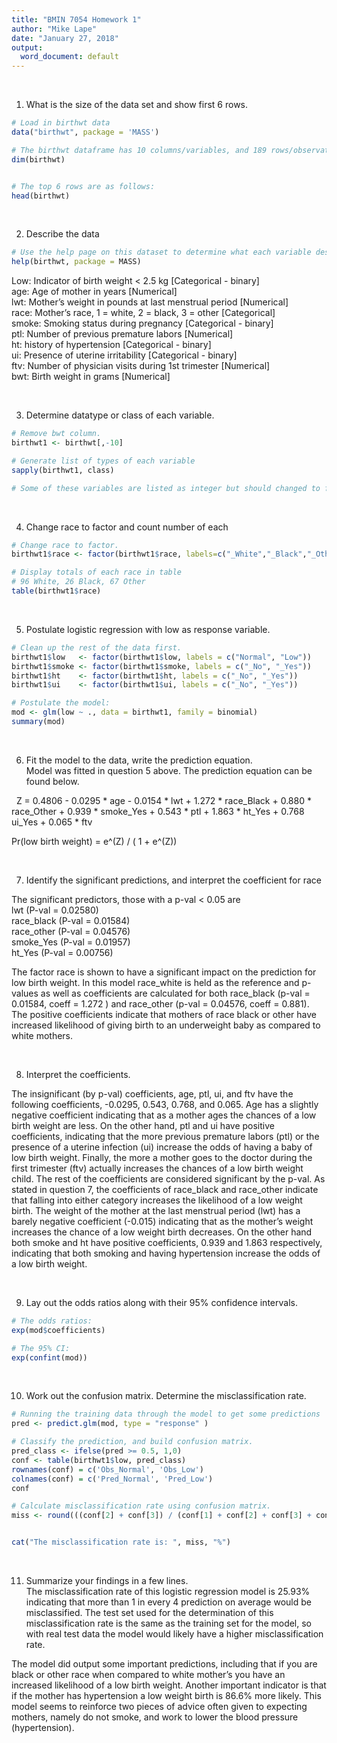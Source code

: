 ```yaml
---
title: "BMIN 7054 Homework 1"
author: "Mike Lape"
date: "January 27, 2018"
output:
  word_document: default
---
```

&nbsp;

1.	What is the size of the data set and show first 6 rows.
```r

# Load in birthwt data
data("birthwt", package = 'MASS')

# The birthwt dataframe has 10 columns/variables, and 189 rows/observations.
dim(birthwt)


# The top 6 rows are as follows:
head(birthwt)

```

&nbsp;

2. Describe the data
```r
# Use the help page on this dataset to determine what each variable describes.
help(birthwt, package = MASS)
```
Low: Indicator of birth weight < 2.5 kg [Categorical - binary]  
age: Age of mother in years [Numerical]  
lwt: Mother's weight in pounds at last menstrual period [Numerical]  
race: Mother's race, 1 = white, 2 = black, 3 = other [Categorical]  
smoke: Smoking status during pregnancy [Categorical - binary]  
ptl: Number of previous premature labors [Numerical]  
ht: history of hypertension [Categorical - binary]  
ui: Presence of uterine irritability [Categorical - binary]  
ftv: Number of physician visits during 1st trimester [Numerical]  
bwt: Birth weight in grams [Numerical]  

&nbsp;

3. Determine datatype or class of each variable.
```r
# Remove bwt column.
birthwt1 <- birthwt[,-10]

# Generate list of types of each variable
sapply(birthwt1, class)

# Some of these variables are listed as integer but should changed to factors.

```

&nbsp;


4. Change race to factor and count number of each
```r

# Change race to factor.
birthwt1$race <- factor(birthwt1$race, labels=c("_White","_Black","_Other"))

# Display totals of each race in table
# 96 White, 26 Black, 67 Other
table(birthwt1$race)

```

&nbsp;


5. Postulate logistic regression with low as response variable.
```r

# Clean up the rest of the data first. 
birthwt1$low   <- factor(birthwt1$low, labels = c("Normal", "Low"))
birthwt1$smoke <- factor(birthwt1$smoke, labels = c("_No", "_Yes"))
birthwt1$ht    <- factor(birthwt1$ht, labels = c("_No", "_Yes"))
birthwt1$ui    <- factor(birthwt1$ui, labels = c("_No", "_Yes"))

# Postulate the model:
mod <- glm(low ~ ., data = birthwt1, family = binomial)
summary(mod)


```

&nbsp;



6. Fit the model to the data, write the prediction equation.  
Model was fitted in question 5 above.  The prediction equation can be found below.  

&nbsp;
Z = 0.4806 - 0.0295 * age - 0.0154 * lwt + 1.272 * race_Black + 0.880 * race_Other + 0.939 * smoke_Yes + 0.543 * ptl + 1.863 * ht_Yes + 0.768 ui_Yes + 0.065 * ftv

Pr(low birth weight) = e^(Z) / ( 1 + e^(Z))

&nbsp;

7. Identify the significant predictions, and interpret the coefficient for race  

The significant predictors, those with a p-val < 0.05 are  
lwt        (P-val = 0.02580)  
race_black (P-val = 0.01584)  
race_other (P-val = 0.04576)  
smoke_Yes  (P-val = 0.01957)  
ht_Yes     (P-val = 0.00756)  

The factor race is shown to have a significant impact on the prediction for low birth weight.
In this model race_white is held as the reference and p-values as well as coefficients are 
calculated for both race_black (p-val = 0.01584, coeff = 1.272 ) and race_other (p-val = 0.04576, 
coeff = 0.881).  The positive coefficients indicate that mothers of race black or other
have increased likelihood of giving birth to an underweight baby as compared to white mothers.


&nbsp;

8. Interpret the coefficients.   

The insignificant (by p-val) coefficients, age, ptl, ui, and ftv have the following coefficients, -0.0295, 0.543, 0.768, and 0.065.  Age has a slightly negative coefficient indicating that as a mother ages the chances of a low birth weight are less.  On the other hand, ptl and ui have positive coefficients, indicating that the more previous premature labors (ptl) or the presence of a uterine infection (ui) increase the odds of having a baby of low birth weight.  Finally, the more a mother goes to the doctor during the first trimester (ftv) actually increases the chances of a low birth weight child.
The rest of the coefficients are considered significant by the p-val.  As stated in question 7, the coefficients of race_black and race_other indicate that falling into either category increases the likelihood of a low weight birth.  The weight of the mother at the last menstrual period (lwt) has a barely negative coefficient (-0.015) indicating that as the mother's weight increases the chance of a low weight birth decreases.  On the other hand both smoke and ht have positive coefficients, 
0.939 and 1.863 respectively, indicating that both smoking and having hypertension increase
the odds of a low birth weight.


&nbsp;

9. Lay out the odds ratios along with their 95% confidence intervals. 
```r
# The odds ratios:
exp(mod$coefficients)

# The 95% CI:
exp(confint(mod))
```

&nbsp;

10. Work out the confusion matrix. Determine the misclassification rate. 
```r
# Running the training data through the model to get some predictions
pred <- predict.glm(mod, type = "response" )

# Classify the prediction, and build confusion matrix. 
pred_class <- ifelse(pred >= 0.5, 1,0)
conf <- table(birthwt1$low, pred_class)
rownames(conf) = c('Obs_Normal', 'Obs_Low')
colnames(conf) = c('Pred_Normal', 'Pred_Low')
conf  

# Calculate misclassification rate using confusion matrix.
miss <- round(((conf[2] + conf[3]) / (conf[1] + conf[2] + conf[3] + conf[4])) * 100,2)


cat("The misclassification rate is: ", miss, "%")
```

&nbsp;

11. Summarize your findings in a few lines.   
The misclassification rate of this logistic regression model is 25.93% indicating that more than 
1 in every 4 prediction on average would be misclassified.  The test set used for the determination
of this misclassification rate is the same as the training set for the model, so with 
real test data the model would likely have a higher misclassification rate.

The model did output some important predictions, including that if you are black or other race when compared to white mother's you have an increased likelihood of a low birth weight.  Another important indicator is that if the mother has hypertension a low weight birth is 86.6% more likely.  This model seems to reinforce two pieces of advice often given to expecting mothers, namely do not smoke, and work to lower the blood pressure (hypertension).

&nbsp;